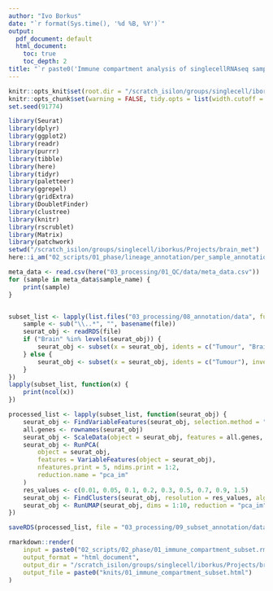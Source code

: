 ```yaml
---
author: "Ivo Borkus"
date: "`r format(Sys.time(), '%d %B, %Y')`"
output:  
  pdf_document: default
  html_document:
    toc: true
    toc_depth: 2
title: "`r paste0('Immune compartment analysis of singlecellRNAseq samples')`"
---
```


```r
knitr::opts_knit$set(root.dir = "/scratch_isilon/groups/singlecell/iborkus/Projects/brain_met") # nolint
knitr::opts_chunk$set(warning = FALSE, tidy.opts = list(width.cutoff = 60), tidy = FALSE) # nolint
set.seed(91774)
```

```R
library(Seurat)
library(dplyr)
library(ggplot2)
library(readr)
library(purrr)
library(tibble)
library(here)
library(tidyr)
library(paletteer)
library(ggrepel)
library(gridExtra)
library(DoubletFinder)
library(clustree)
library(knitr)
library(rscrublet)
library(Matrix)
library(patchwork)
setwd("/scratch_isilon/groups/singlecell/iborkus/Projects/brain_met")
here::i_am("02_scripts/01_phase/lineage_annotation/per_sample_annotation.rmd")
```

```R
meta_data <- read.csv(here("03_processing/01_QC/data/meta_data.csv"))
for (sample in meta_data$sample_name) {
    print(sample)
}
```


```R

```


```R
subset_list <- lapply(list.files("03_processing/08_annotation/data", full.names = TRUE)[1:8], function(file) {
    sample <- sub("\\..*", "", basename(file))
    seurat_obj <- readRDS(file)
    if ("Brain" %in% levels(seurat_obj)) {
        seurat_obj <- subset(x = seurat_obj, idents = c("Tumour", "Brain"), invert = TRUE)
    } else {
        seurat_obj <- subset(x = seurat_obj, idents = c("Tumour"), invert = TRUE)
    }
})
lapply(subset_list, function(x) {
    print(ncol(x))
})
```

```R
processed_list <- lapply(subset_list, function(seurat_obj) {
    seurat_obj <- FindVariableFeatures(seurat_obj, selection.method = "vst", nfeatures = 2000, verbose = TRUE)
    all.genes <- rownames(seurat_obj)
    seurat_obj <- ScaleData(object = seurat_obj, features = all.genes, verbose = FALSE)
    seurat_obj <- RunPCA(
        object = seurat_obj,
        features = VariableFeatures(object = seurat_obj),
        nfeatures.print = 5, ndims.print = 1:2,
        reduction.name = "pca_im"
    )
    res_values <- c(0.01, 0.05, 0.1, 0.2, 0.3, 0.5, 0.7, 0.9, 1.5)
    seurat_obj <- FindClusters(seurat_obj, resolution = res_values, algorithm = 4)
    seurat_obj <- RunUMAP(seurat_obj, dims = 1:10, reduction = "pca_im", reduction.name = "umap.unintegrated_im", verbose = FALSE)
})

saveRDS(processed_list, file = "03_processing/09_subset_annotation/data/processed_list.rds")
```



```R
rmarkdown::render(
    input = paste0("02_scripts/02_phase/01_immune_compartment_subset.rmd"),
    output_format = "html_document",
    output_dir = "/scratch_isilon/groups/singlecell/iborkus/Projects/brain_met/02_scripts/knits",
    output_file = paste0("knits/01_immune_compartment_subset.html")
)
```

